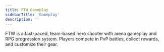 ```yaml
---
title: FTW Gameplay
sidebarTitle: 'Gameplay'
description: ''
---
```


FTW is a fast-paced, team-based hero shooter with arena gameplay and RPG progression system.
Players compete in PvP battles, collect rewards, and customize their gear.
